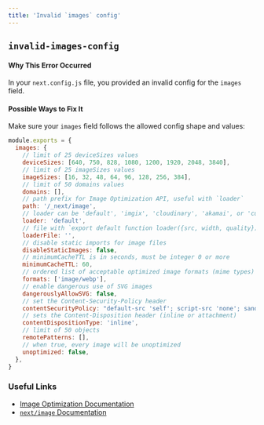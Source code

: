 ```yaml
---
title: 'Invalid `images` config'
---
```


## `invalid-images-config`

#### Why This Error Occurred

In your `next.config.js` file, you provided an invalid config for the `images` field.

#### Possible Ways to Fix It

Make sure your `images` field follows the allowed config shape and values:

```js filename="next.config.js"
module.exports = {
  images: {
    // limit of 25 deviceSizes values
    deviceSizes: [640, 750, 828, 1080, 1200, 1920, 2048, 3840],
    // limit of 25 imageSizes values
    imageSizes: [16, 32, 48, 64, 96, 128, 256, 384],
    // limit of 50 domains values
    domains: [],
    // path prefix for Image Optimization API, useful with `loader`
    path: '/_next/image',
    // loader can be 'default', 'imgix', 'cloudinary', 'akamai', or 'custom'
    loader: 'default',
    // file with `export default function loader({src, width, quality})`
    loaderFile: '',
    // disable static imports for image files
    disableStaticImages: false,
    // minimumCacheTTL is in seconds, must be integer 0 or more
    minimumCacheTTL: 60,
    // ordered list of acceptable optimized image formats (mime types)
    formats: ['image/webp'],
    // enable dangerous use of SVG images
    dangerouslyAllowSVG: false,
    // set the Content-Security-Policy header
    contentSecurityPolicy: "default-src 'self'; script-src 'none'; sandbox;",
    // sets the Content-Disposition header (inline or attachment)
    contentDispositionType: 'inline',
    // limit of 50 objects
    remotePatterns: [],
    // when true, every image will be unoptimized
    unoptimized: false,
  },
}
```

### Useful Links

- [Image Optimization Documentation](/docs/basic-features/image-optimization)
- [`next/image` Documentation](/docs/api-reference/next/image)
